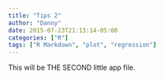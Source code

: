 ```yaml
---
title: "Tips 2"
author: "Danny"
date: 2015-07-23T21:13:14-05:00
categories: ["R"]
tags: ["R Markdown", "plot", "regression"]
---
```


This will be THE SECOND little app file. 